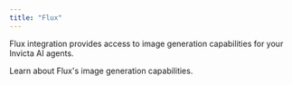 ```yaml
---
title: "Flux"
---
```


Flux integration provides access to image generation capabilities for your Invicta AI agents.

<CardGroup cols={2}>
  <Card
    title="Flux Image Generation"
    icon="image"
    href="/tools/image-generation#flux-schnell"
  >
    Learn about Flux's image generation capabilities.
  </Card>
</CardGroup>
